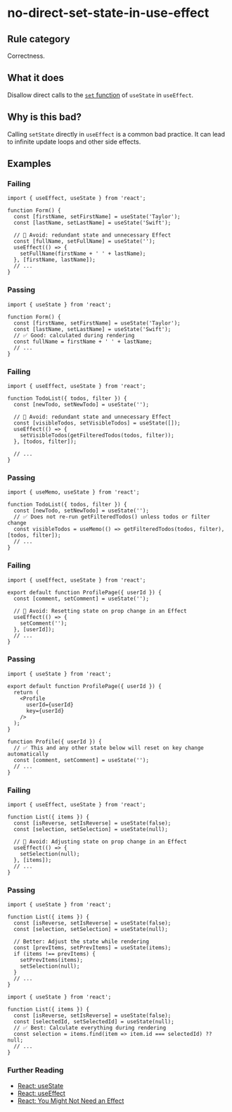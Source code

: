 # no-direct-set-state-in-use-effect

## Rule category

Correctness.

## What it does

Disallow direct calls to the [`set` function](https://react.dev/reference/react/useState#setstate) of `useState` in `useEffect`.

## Why is this bad?

Calling `setState` directly in `useEffect` is a common bad practice. It can lead to infinite update loops and other side effects.

## Examples

### Failing

```tsx
import { useEffect, useState } from 'react';

function Form() {
  const [firstName, setFirstName] = useState('Taylor');
  const [lastName, setLastName] = useState('Swift');

  // 🔴 Avoid: redundant state and unnecessary Effect
  const [fullName, setFullName] = useState('');
  useEffect(() => {
    setFullName(firstName + ' ' + lastName);
  }, [firstName, lastName]);
  // ...
}
```

### Passing

```tsx
import { useState } from 'react';

function Form() {
  const [firstName, setFirstName] = useState('Taylor');
  const [lastName, setLastName] = useState('Swift');
  // ✅ Good: calculated during rendering
  const fullName = firstName + ' ' + lastName;
  // ...
}
```

### Failing

```tsx
import { useEffect, useState } from 'react';

function TodoList({ todos, filter }) {
  const [newTodo, setNewTodo] = useState('');

  // 🔴 Avoid: redundant state and unnecessary Effect
  const [visibleTodos, setVisibleTodos] = useState([]);
  useEffect(() => {
    setVisibleTodos(getFilteredTodos(todos, filter));
  }, [todos, filter]);

  // ...
}
```

### Passing

```tsx
import { useMemo, useState } from 'react';

function TodoList({ todos, filter }) {
  const [newTodo, setNewTodo] = useState('');
  // ✅ Does not re-run getFilteredTodos() unless todos or filter change
  const visibleTodos = useMemo(() => getFilteredTodos(todos, filter), [todos, filter]);
  // ...
}
```

### Failing

```tsx
import { useEffect, useState } from 'react';

export default function ProfilePage({ userId }) {
  const [comment, setComment] = useState('');

  // 🔴 Avoid: Resetting state on prop change in an Effect
  useEffect(() => {
    setComment('');
  }, [userId]);
  // ...
}
```

### Passing

```tsx
import { useState } from 'react';

export default function ProfilePage({ userId }) {
  return (
    <Profile
      userId={userId}
      key={userId}
    />
  );
}

function Profile({ userId }) {
  // ✅ This and any other state below will reset on key change automatically
  const [comment, setComment] = useState('');
  // ...
}
```

### Failing

```tsx
import { useEffect, useState } from 'react';

function List({ items }) {
  const [isReverse, setIsReverse] = useState(false);
  const [selection, setSelection] = useState(null);

  // 🔴 Avoid: Adjusting state on prop change in an Effect
  useEffect(() => {
    setSelection(null);
  }, [items]);
  // ...
}
```

### Passing

```tsx
import { useState } from 'react';

function List({ items }) {
  const [isReverse, setIsReverse] = useState(false);
  const [selection, setSelection] = useState(null);

  // Better: Adjust the state while rendering
  const [prevItems, setPrevItems] = useState(items);
  if (items !== prevItems) {
    setPrevItems(items);
    setSelection(null);
  }
  // ...
}
```

```tsx
import { useState } from 'react';

function List({ items }) {
  const [isReverse, setIsReverse] = useState(false);
  const [selectedId, setSelectedId] = useState(null);
  // ✅ Best: Calculate everything during rendering
  const selection = items.find(item => item.id === selectedId) ?? null;
  // ...
}
```

### Further Reading

- [React: useState](https://react.dev/reference/react/useState#setstate)
- [React: useEffect](https://react.dev/reference/react/useEffect)
- [React: You Might Not Need an Effect](https://react.dev/learn/you-might-not-need-an-effect)
